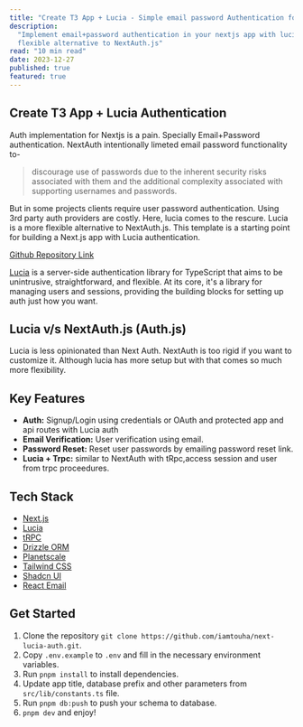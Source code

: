 ```yaml
---
title: "Create T3 App + Lucia - Simple email password Authentication for Nextjs"
description:
  "Implement email+password authentication in your nextjs app with lucia, A more
  flexible alternative to NextAuth.js"
read: "10 min read"
date: 2023-12-27
published: true
featured: true
---
```


## Create T3 App + Lucia Authentication

Auth implementation for Nextjs is a pain. Specially Email+Password
authentication. NextAuth intentionally limeted email password functionality to-

> discourage use of passwords due to the inherent security risks associated with
> them and the additional complexity associated with supporting usernames and
> passwords.

But in some projects clients require user password authentication. Using 3rd
party auth providers are costly. Here, lucia comes to the rescure. Lucia is a
more flexible alternative to NextAuth.js. This template is a starting point for
building a Next.js app with Lucia authentication.

[Github Repository Link](https://github.com/iamtouha/next-lucia-auth.git)

[Lucia](https://lucia-auth.com) is a server-side authentication library for
TypeScript that aims to be unintrusive, straightforward, and flexible. At its
core, it's a library for managing users and sessions, providing the building
blocks for setting up auth just how you want.

## Lucia v/s NextAuth.js (Auth.js)

Lucia is less opinionated than Next Auth. NextAuth is too rigid if you want to
customize it. Although lucia has more setup but with that comes so much more
flexibility.

## Key Features

- **Auth:** Signup/Login using credentials or OAuth and protected app and
  api routes with Lucia auth
- **Email Verification:** User verification using email. 
- **Password Reset:** Reset user passwords by emailing password reset link.
- **Lucia + Trpc:** similar to NextAuth with tRpc,access session and user from
  trpc proceedures.

## Tech Stack

- [Next.js](https://nextjs.org)
- [Lucia](https://lucia-auth.com)
- [tRPC](https://trpc.io)
- [Drizzle ORM](https://orm.drizzle.team/)
- [Planetscale](https://planetscale.com/)
- [Tailwind CSS](https://tailwindcss.com)
- [Shadcn UI](https://ui.shadcn.com/)
- [React Email](https://react.email/)

## Get Started

1. Clone the repository
   `git clone https://github.com/iamtouha/next-lucia-auth.git`.
2. Copy `.env.example` to `.env` and fill in the necessary environment
   variables.
3. Run `pnpm install` to install dependencies.
4. Update app title, database prefix and other parameters from
   `src/lib/constants.ts` file.
5. Run `pnpm db:push` to push your schema to database.
6. `pnpm dev` and enjoy!
